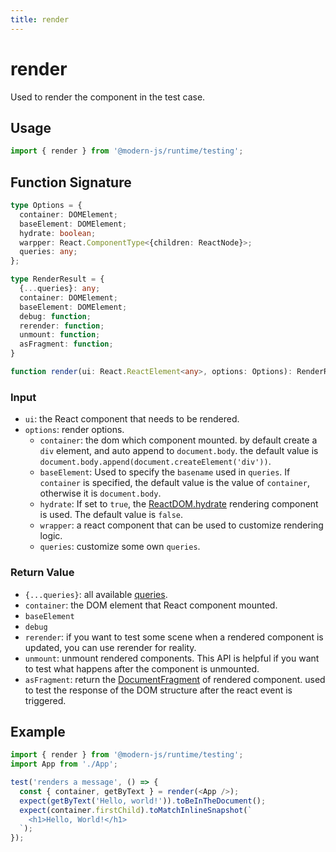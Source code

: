 ```yaml
---
title: render
---
```

# render

Used to render the component in the test case.

## Usage

```ts
import { render } from '@modern-js/runtime/testing';
```

## Function Signature

```ts
type Options = {
  container: DOMElement;
  baseElement: DOMElement;
  hydrate: boolean;
  warpper: React.ComponentType<{children: ReactNode}>;
  queries: any;
};

type RenderResult = {
  {...queries}: any;
  container: DOMElement;
  baseElement: DOMElement;
  debug: function;
  rerender: function;
  unmount: function;
  asFragment: function;
}

function render(ui: React.ReactElement<any>, options: Options): RenderResult;
```

### Input

- `ui`: the React component that needs to be rendered.
- `options`: render options.
  - `container`: the dom which component mounted. by default create a `div` element, and auto append to `document.body`. the default value is `document.body.append(document.createElement('div'))`.
  - `baseElement`: Used to specify the `basename` used in `queries`. If `container` is specified, the default value is the value of `container`, otherwise it is `document.body`.
  - `hydrate`: If set to `true`, the [ReactDOM.hydrate](https://react.dev/reference/react-dom/hydrate) rendering component is used. The default value is `false`.
  - `wrapper`: a react component that can be used to customize rendering logic.
  - `queries`: customize some own `queries`.

### Return Value

- `{...queries}`: all available [queries](https://testing-library.com/docs/queries/about/).
- `container`: the DOM element that React component mounted.
- `baseElement`
- `debug`
- `rerender`: if you want to test some scene when a rendered component is updated, you can use rerender for reality.
- `unmount`: unmount rendered components. This API is helpful if you want to test what happens after the component is unmounted.
- `asFragment`: return the [DocumentFragment](https://developer.mozilla.org/en-US/docs/Web/API/DocumentFragment) of rendered component. used to test the response of the DOM structure after the react event is triggered.

## Example

```ts
import { render } from '@modern-js/runtime/testing';
import App from './App';

test('renders a message', () => {
  const { container, getByText } = render(<App />);
  expect(getByText('Hello, world!')).toBeInTheDocument();
  expect(container.firstChild).toMatchInlineSnapshot(`
    <h1>Hello, World!</h1>
  `);
});
```
